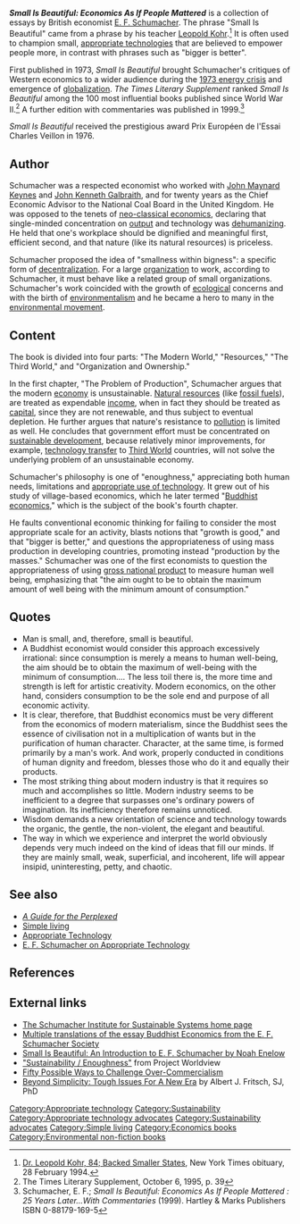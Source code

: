 {{Infobox_Book
| name = Small Is Beautiful
| image = [[Image:SmallIsBeautiful1973.jpg|200px]]
| image_caption = 1973 Cover
| author = [[E. F. Schumacher]]
| cover_artist =
| genre = Non-fiction
| publisher = Blond & Briggs
| release_date = 1973
| media_type = Hardcover
| pages = 288 pages
| size_weight =
| isbn = 978-0060916305
| dewey= 330.1 20
| congress= HB171 .S384 1989
| oclc= 19514463
}}

'''''Small Is Beautiful: Economics As If People Mattered''''' is a collection of essays by British economist [[E. F. Schumacher]]. The phrase "Small Is Beautiful" came from a phrase by his teacher [[Leopold Kohr]]{{w|Leopold Kohr}}.<ref name=NYT-Kohr>[http://query.nytimes.com/gst/fullpage.html?res=9404EFDE143AF93BA15751C0A962958260 Dr. Leopold Kohr, 84; Backed Smaller States], New York Times obituary, 28 February 1994.</ref> It is often used to champion small, [[appropriate technology|appropriate technologies]] that are believed to empower people more, in contrast with phrases such as "bigger is better".

First published in 1973, ''Small Is Beautiful'' brought Schumacher's critiques of Western economics to a wider audience during the [[1973 energy crisis]]{{w|1973 energy crisis}} and emergence of [[globalization]]{{w|globalization}}. ''The Times Literary Supplement{{w|The Times Literary Supplement}}'' ranked ''Small Is Beautiful'' among the 100 most influential books published since World War II{{w|World War II}}.<ref name=TLS100>The Times Literary Supplement, October 6, 1995, p. 39</ref> A further edition with commentaries was published in 1999.<ref name=Commentaries>Schumacher, E. F.; ''Small Is Beautiful: Economics As If People Mattered : 25 Years Later...With Commentaries'' (1999). Hartley & Marks Publishers ISBN 0-88179-169-5</ref>

''Small Is Beautiful'' received the prestigious award Prix Européen de l'Essai Charles Veillon in 1976.

==Author==
Schumacher was a respected economist who worked with [[John Maynard Keynes]]{{w|John Maynard Keynes}} and [[John Kenneth Galbraith]]{{w|John Kenneth Galbraith}}, and for twenty years as the Chief Economic Advisor to the National Coal Board{{w|National Coal Board}} in the United Kingdom{{w|United Kingdom}}. He was opposed to the tenets of [[neo-classical economics]]{{w|neo-classical economics}}, declaring that single-minded concentration on [[output]]{{w|output}} and technology{{w|technology}} was [[Dehumanization|dehumanizing]]{{w|Dehumanization}}. He held that one's workplace should be dignified and meaningful first, efficient second, and that nature (like its natural resources) is priceless.

Schumacher proposed the idea of "smallness within bigness": a specific form of [[decentralization]]{{w|decentralization}}. For a large [[organization]] to work, according to Schumacher, it must behave like a related group of small organizations. Schumacher's work coincided with the growth of [[ecology|ecological]]{{w|ecology}} concerns and with the birth of [[environmentalism]]{{w|environmentalism}} and he became a hero to many in the [[environmental movement]]{{w|environmental movement}}.

==Content==
The book is divided into four parts: "The Modern World," "Resources," "The Third World," and "Organization and Ownership."

In the first chapter, "The Problem of Production", Schumacher argues that the modern [[economy]]{{w|economy}} is unsustainable. [[Natural resources]]{{w|Natural resources}} (like [[fossil fuel]]s{{w|fossil fuel}}), are treated as expendable [[income]]{{w|income}}, when in fact they should be treated as [[capital (economics)|capital]]{{w|capital (economics)}}, since they are not renewable, and thus subject to eventual depletion. He further argues that nature's resistance to [[pollution]] is limited as well. He concludes that government effort must be concentrated on [[sustainable development]], because relatively minor improvements, for example, [[technology transfer]]{{w|technology transfer}} to [[Third World]]{{w|Third World}} countries, will not solve the underlying problem of an unsustainable economy.

Schumacher's philosophy is one of "enoughness," appreciating both human needs, limitations and [[appropriate technology|appropriate use of technology]]. It grew out of his study of village-based economics, which he later termed "[[Buddhist economics]]{{w|Buddhist economics}}," which is the subject of the book's fourth chapter.

He faults conventional economic thinking for failing to consider the most appropriate scale for an activity, blasts notions that "growth is good," and that "bigger is better," and questions the appropriateness of using mass production in developing countries, promoting instead "production by the masses." Schumacher was one of the first economists to question the appropriateness of using [[gross national product]]{{w|gross national product}} to measure human well being, emphasizing that "the aim ought to be to obtain the maximum amount of well being with the minimum amount of consumption."

==Quotes==
* Man is small, and, therefore, small is beautiful.
* A Buddhist economist would consider this approach excessively irrational: since consumption is merely a means to human well-being, the aim should be to obtain the maximum of well-being with the minimum of consumption.... The less toil there is, the more time and strength is left for artistic creativity. Modern economics, on the other hand, considers consumption to be the sole end and purpose of all economic activity.
* It is clear, therefore, that Buddhist economics must be very different from the economics of modern materialism, since the Buddhist sees the essence of civilisation not in a multiplication of wants but in the purification of human character. Character, at the same time, is formed primarily by a man's work. And work, properly conducted in conditions of human dignity and freedom, blesses those who do it and equally their products.
* The most striking thing about modern industry is that it requires so much and accomplishes so little. Modern industry seems to be inefficient to a degree that surpasses one's ordinary powers of imagination. Its inefficiency therefore remains unnoticed.
* Wisdom demands a new orientation of science and technology towards the organic, the gentle, the non-violent, the elegant and beautiful.
* The way in which we experience and interpret the world obviously depends very much indeed on the kind of ideas that fill our minds. If they are mainly small, weak, superficial, and incoherent, life will appear insipid, uninteresting, petty, and chaotic.

==See also==
* ''[[A Guide for the Perplexed]]''
* [[Simple living]]
* [[Appropriate Technology]]
* [[E. F. Schumacher on Appropriate Technology]]

==References==
{{Reflist}}

==External links==
* [http://www.schumacherinstitute.org.uk The Schumacher Institute for Sustainable Systems home page]
* [http://www.smallisbeautiful.org/buddhist_economics.html Multiple translations of the essay Buddhist Economics from the E. F. Schumacher Society]
* [http://www.fguide.org/?p=131 Small Is Beautiful: An Introduction to E. F. Schumacher by Noah Enelow]
* [http://www.projectworldview.org/wvtheme23.htm "Sustainability / Enoughness"] from Project Worldview
* [http://www.earthhealing.info/fifty.htm Fifty Possible Ways to Challenge Over-Commercialism]
* [http://www.earthhealing.info/beyond.pdf Beyond Simplicity: Tough Issues For A New Era] by Albert J. Fritsch, SJ, PhD


{{attrib wikipedia|Small Is Beautiful}}
[[Category:Appropriate technology]]
[[Category:Sustainability]]
[[Category:Appropriate technology advocates]]
[[Category:Sustainability advocates]]
[[Category:Simple living]]
[[Category:Economics books]]
[[Category:Environmental non-fiction books]]
<!--
[[Category:1973 books]]
-->